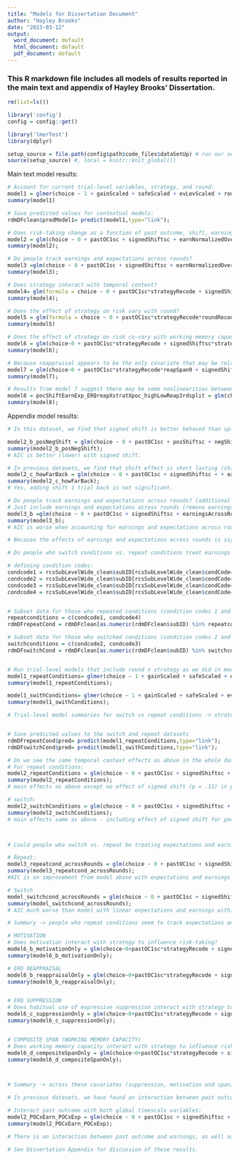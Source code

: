 ```yaml
---
title: "Models for Dissertation Document"
author: "Hayley Brooks"
date: "2023-03-12"
output:
  word_document: default
  html_document: default
  pdf_document: default
---
```

### This R markdown file includes all models of results reported in the main text and appendix of Hayley Brooks' Dissertation.

```r
rm(list=ls())

library('config')
config = config::get()

library('lmerTest')
library(dplyr)

setup_source = file.path(config$path$code_files$dataSetUp) # run our set up script (which loads all the data)
source(setup_source) #, local = knitr::knit_global())

```


Main text model results:

```r

# Account for current trial-level variables, strategy, and round:
model1 = glmer(choice ~ 1 + gainScaled + safeScaled + evLevScaled + roundRecode*strategyRecode + (1|subID), data=rdmDFclean , family = "binomial")
summary(model1)

# Save predicted values for contextual models:
rdmDFclean$predModel1= predict(model1,type="link"); 

# Does risk-taking change as a function of past outcome, shift, earnings and expectations?
model2 = glm(choice ~ 0 + pastOC1sc + signedShiftsc + earnNormalizedOverall + linExpectation, data=rdmDFclean, family="binomial", offset=predModel1)
summary(model2);

# Do people track earnings and expectations across rounds?
model3 =glm(choice ~ 0 + pastOC1sc + signedShiftsc + earnNormalizedOverall+ linExpectation+ earningsAcrossRounds + linExpAcrossRounds, data=rdmDFclean, family="binomial", offset=predModel1)
summary(model3);

# Does strategy interact with temporal context?
model4= glm(formula = choice ~ 0 + pastOC1sc*strategyRecode + signedShiftsc*strategyRecode + earnNormalizedOverall*strategyRecode + linExpectation*strategyRecode, family = "binomial", data = rdmDFclean, offset = predModel1)
summary(model4);

# Does the effect of strategy on risk vary with round?
model5 = glm(formula = choice ~ 0 + pastOC1sc*strategyRecode*roundRecode + signedShiftsc*strategyRecode*roundRecode + earnNormalizedOverall*strategyRecode*roundRecode + linExpectation*strategyRecode*roundRecode, family = "binomial", data = rdmDFclean, offset = predModel1)
summary(model5)

# Does the effect of strategy on risk co-vary with working memory capacity, ERQ and motivation?
model6 = glm(choice~0 + pastOC1sc*strategyRecode + signedShiftsc*strategyRecode + earnNormalizedOverall*strategyRecode + linExpectation*strategyRecode + suppSpan0*strategyRecode + reapSpan0*strategyRecode + motivationNumeric*strategyRecode + compositeSpanScore*strategyRecode, data=rdmDFclean, family="binomial",offset=predModel1);
summary(model6);

# Because reappraisal appears to be the only covariate that may be related to strategy-use, our next question is does the effect of strategy on temporal context in risk co-vary with ERQ reappraisal?
model7 = glm(choice~0 + pastOC1sc*strategyRecode*reapSpan0 + signedShiftsc*strategyRecode*reapSpan0 + earnNormalizedOverall*strategyRecode*reapSpan0 + linExpectation*strategyRecode*reapSpan0, data=rdmDFclean, family="binomial",offset=predModel1);
summary(model7);

# Results from model 7 suggest there may be some nonlinearities between low, medium and high groups. Let's try a more nonlinear analysis here by breaking up the reappraisal variable by low, moderate and high reapraisers and interact those variables (high and low) with strategy and past outcome. Then compare those effects to the main effects (which are the moderate reappraisers)
model8 = pocShiftEarnExp_ERQreapXstratXpoc_highLowReap3rdsplit = glm(choice~0 + pastOC1sc*strategyRecode*highReapTopThird +pastOC1sc*strategyRecode*lowReapBottomThird + signedShiftsc*strategyRecode + earnNormalizedOverall*strategyRecode + linExpectation*strategyRecode, data=rdmDFclean, family="binomial",offset=predModel1);
summary(model8);


```



Appendix model results:

```r
# In this dataset, we find that signed shift is better behaved than splitting up positive and negative shift:

model2_b_posNegShift = glm(choice ~ 0 + pastOC1sc + posShiftsc + negShiftsc + earnNormalizedOverall + linExpectation, data=rdmDFclean, family="binomial", offset=predModel1)
summary(model2_b_posNegShift); 
# AIC is better (lower) with signed shift.

# In previous datasets, we find that shift effect is short lasting (shift immediately before a trial). Is that the case here? 
model2_c_howFarBack = glm(choice ~ 0 + pastOC1sc + signedShiftsc + + earnNormalizedOverall + linExpectation + signedShift_1triback, data=rdmDFclean, family="binomial", offset=predModel1)
summary(model2_c_howFarBack); 
# Yes, adding shift 1 trial back is not significant.

```

```r
# Do people track earnings and expectations across rounds? (additional analyses)
# Just include earnings and expectations across rounds (remove earnings and expectations within round)
model3_b =glm(choice ~ 0 + pastOC1sc + signedShiftsc + earningsAcrossRounds + linExpAcrossRounds, data=rdmDFclean, family="binomial", offset=predModel1)
summary(model3_b);
# AIC is worse when accounting for earnings and expectations across rounds relative to earnings/expectations within rounds but the effects are significant.

# Because the effects of earnings and expectations across rounds is significant when in a model alone, perhaps some people track earnings across tasks. Who are the people tracking earnings and expectations across rounds? People who repeat the same condition across rounds may treat earnings and expectations continuous across rounds whereas people who switched conditions may have treated the rounds more independently.

```

```r
# Do people who switch conditions vs. repeat conditions treat earnings and expectations differently across rounds?

# defining condition codes:
condcode1 = rcsSubLevelWide_clean$subID[rcsSubLevelWide_clean$condCode==1]
condcode2 = rcsSubLevelWide_clean$subID[rcsSubLevelWide_clean$condCode==2]
condcode3 = rcsSubLevelWide_clean$subID[rcsSubLevelWide_clean$condCode==3]
condcode4 = rcsSubLevelWide_clean$subID[rcsSubLevelWide_clean$condCode==4]


# Subset data for those who repeated conditions (condition codes 1 and 4)
repeatconditions = c(condcode1, condcode4)
rdmDFrepeatCond = rdmDFclean[as.numeric(rdmDFclean$subID) %in% repeatconditions,]

# Subset data for those who switched conditions (condition codes 2 and 3)
switchconditions = c(condcode2, condcode3)
rdmDFswitchCond = rdmDFclean[as.numeric(rdmDFclean$subID) %in% switchconditions,]


# Run trial-level models that include round x strategy as we did in model 1 in main analysis:
model1_repeatConditions= glmer(choice ~ 1 + gainScaled + safeScaled + evLevScaled + roundRecode*strategyRecode + (1|subID), data=rdmDFrepeatCond , family = "binomial")
summary(model1_repeatConditions);

model1_swithConditions= glmer(choice ~ 1 + gainScaled + safeScaled + evLevScaled + roundRecode*strategyRecode + (1|subID), data=rdmDFswitchCond , family = "binomial")
summary(model1_swithConditions);

# Trial-level model summaries for switch vs repeat conditions -> strategy increases risk-taking for everyone, but this effect is stronger over time for people who repeat condition. More time with specific strategy = stronger effect of that strategy.


# Save predicted values to the switch and repeat datasets
rdmDFrepeatCond$pred= predict(model1_repeatConditions,type="link"); 
rdmDFswitchCond$pred= predict(model1_swithConditions,type="link"); 

# Do we see the same temporal context effects as above in the whole dataset
# For repeat conditions:
model2_repeatConditions = glm(choice ~ 0 + pastOC1sc + signedShiftsc + linExpectation + earnNormalizedOverall, data=rdmDFrepeatCond, family="binomial", offset=pred);
summary(model2_repeatConditions);
# main effects as above except no effect of signed shift (p = .13) in people who repeat condition

# switch:
model2_switchConditions = glm(choice ~ 0 + pastOC1sc + signedShiftsc + linExpectation + earnNormalizedOverall, data=rdmDFswitchCond, family="binomial", offset=pred);
summary(model2_switchConditions);
# main effects same as above - including effect of signed shift for people who switch conditions



# Could people who switch vs. repeat be treating expectations and earnings differently  (i.e. tracking earnings across rounds)?

# Repeat:
model3_repeatcond_acrossRounds = glm(choice ~ 0 + pastOC1sc + signedShiftsc + linExpAcrossRounds + earningsAcrossRounds, data=rdmDFrepeatCond, family="binomial", offset=pred);
summary(model3_repeatcond_acrossRounds);
#AIC is an improvement from model above with expectations and earnings within round (AIC: 15039) 

# Switch
model_switchcond_acrossRounds = glm(choice ~ 0 + pastOC1sc + signedShiftsc + linExpAcrossRounds + earningsAcrossRounds, data=rdmDFswitchCond, family="binomial", offset=pred);
summary(model_switchcond_acrossRounds);
# AIC much worse than model with linear expectations and earnings within round (AIC: 15160)

# Summary -> people who repeat conditions seem to track expectations and earnings across rounds (direction of effects are consistent across groups though) but people who switch appear to treat expectations and earnings separately across rounds.


```

```r

# MOTIVATION
# Does motivation interact with strategy to influence risk-taking?
model6_b_motivationOnly = glm(choice~0+pastOC1sc*strategyRecode + signedShiftsc*strategyRecode + earnNormalizedOverall*strategyRecode + linExpectation*strategyRecode + strategyRecode*motivationNumeric, data=rdmDFclean, family="binomial", offset=predModel1);
summary(model6_b_motivationOnly);

# ERQ REAPPRAISAL
model6_b_reappraisalOnly = glm(choice~0+pastOC1sc*strategyRecode + signedShiftsc*strategyRecode + earnNormalizedOverall*strategyRecode + linExpectation*strategyRecode + strategyRecode*reapSpan0, data=rdmDFclean, family="binomial", offset=predModel1);
summary(model6_b_reappraisalOnly);


# ERQ SUPPRESSION
# Does habitual use of expressive suppression interact with strategy to influence risk-taking?
model6_c_suppressionOnly = glm(choice~0+pastOC1sc*strategyRecode + signedShiftsc*strategyRecode + earnNormalizedOverall*strategyRecode + linExpectation*strategyRecode + strategyRecode*suppSpan0, data=rdmDFclean, family="binomial", offset=predModel1);
summary(model6_c_suppressionOnly);


# COMPOSITE SPAN (WORKING MEMORY CAPACITY)
# Does working memory capacity interact with strategy to influence risk-taking?
model6_d_compositeSpanOnly = glm(choice~0+pastOC1sc*strategyRecode + signedShiftsc*strategyRecode + earnNormalizedOverall*strategyRecode + linExpectation*strategyRecode + strategyRecode*compositeSpanScore, data=rdmDFclean, family="binomial", offset=predModel1);
summary(model6_d_compositeSpanOnly);



# Summary -> across these covariates (suppression, motivation and span), there is no main effect of them or an interaction with strategy. Because ERQ reappraisal was the strongest effect from the beginning (in a model that accounted for all covariates), this appears to be the strongest effect and the other covariates may require follow up in future work.

```

```r
# In previous datasets, we have found an interaction between past outcome and earnings. Do we see that here?

# Interact past outcome with both global timescale variables:
model2_POCxEarn_POCxExp = glm(choice ~ 0 + pastOC1sc + signedShiftsc + earnNormalizedOverall*pastOC1sc + linExpectation*pastOC1sc, data=rdmDFclean, family="binomial", offset=predModel1)
summary(model2_POCxEarn_POCxExp); 

# There is an interaction between past outcome and earnings, as well as past outcome and expectations. This means that the negative effect of past outcome is stronger when earnings increase and flips as expectations increase. The joint effect of earnings and expectations on the past outcome effect is that when earnings are more than expected, the effect of past outcome is positive and is negative when earnings are less than expected. The effect is weakest when earnings and expectations are very low (i.e. at the beginning of the task) and is strongest when earnings and expectations are large (toward the end of the task).

# See Dissertation Appendix for discussion of these results.
```

